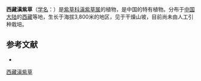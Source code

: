 {{Speciesbox
| name = 西藏滇紫草
| status = 
| status_system = 
| image =
| genus = Onosma
| species = waltonii
| authority = Duthie
}}

'''西藏滇紫草'''（[[学名|学名]]：{{lang|la|''Onosma waltonii''}}）是[[紫草科|紫草科]][[滇紫草属|滇紫草属]]的植物，是中国的特有植物。分布于[[中国大陆|中国大陆]]的[[西藏|西藏]]等地，生长于海拔3,800米的地区，见于干燥山坡，目前尚未由人工引种栽培。

== 参考文献 ==
<div class="references-small">
* {{cite web| url =http://www.bioinfo.cn/db05/KmzwSpecies.php?action=view&id=1733| title =西藏滇紫草| work =《中国高等植物数据库全库》| publisher =中国科学院微生物研究所| author =昆明植物研究所| accessdate =2009-02-22| deadurl =yes| archiveurl =https://web.archive.org/web/20160305004901/http://www.bioinfo.cn/db05/KmzwSpecies.php?action=view&id=1733| archivedate =2016-03-05| df =}}
</div>
{{Taxonbar|from=Q15225656}}

[[Category:滇紫草属|西藏滇紫草]]


{{植物小作品}}